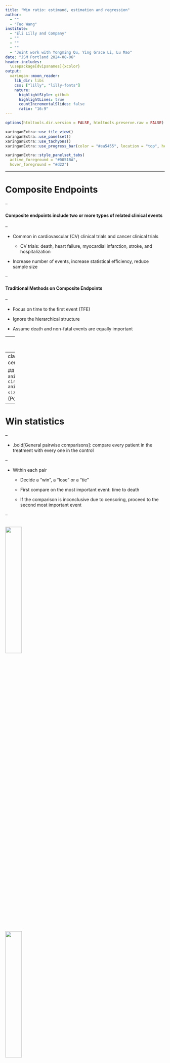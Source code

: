 ```yaml
---
title: "Win ratio: estimand, estimation and regression"
author: 
  - ""
  - "Tuo Wang"
institute: 
  - "Eli Lilly and Company"
  - ""
  - ""
  - ""
  - "Joint work with Yongming Qu, Ying Grace Li, Lu Mao"
date: "JSM Portland 2024-08-06"
header-includes:
  \usepackage[dvipsnames]{xcolor}
output:
  xaringan::moon_reader:
    lib_dir: libs
    css: ["lilly", "lilly-fonts"]
    nature:
      highlightStyle: github
      highlightLines: true
      countIncrementalSlides: false
      ratio: "16:9"
---
```


```r
options(htmltools.dir.version = FALSE, htmltools.preserve.raw = FALSE)
```

```r
xaringanExtra::use_tile_view()
xaringanExtra::use_panelset()
xaringanExtra::use_tachyons()
xaringanExtra::use_progress_bar(color = "#ea5455", location = "top", height = "10px")

xaringanExtra::style_panelset_tabs(
  active_foreground = "#0051BA",
  hover_foreground = "#d22")
```

---

# Composite Endpoints

--

#### Composite endpoints include two or more types of related clinical events 

--

- Common in cardiovascular (CV) clinical trials and cancer clinical trials
  
  - CV trials: death, heart failure, myocardial infarction, stroke, and hospitalization

- Increase number of events, increase statistical efficiency, reduce sample size

--

#### Traditional Methods on Composite Endpoints

--

- Focus on time to the first event (TFE)

- Ignore the hierarchical structure 

- Assume death and non-fatal events are equally important

---
class: inverse, center, middle

# Death `r emo::ji("skull")` $>$ Hospitalization `r emo::ji("hospital")`

---
class: inverse, center, middle

## `r anicon::faa("arrow-circle-right", animate="passing", size=0.8)` Win ratio (Pocock et al. 2012)



---
# Win statistics

--

- .bold[General pairwise comparisons]: compare every patient in the treatment with every one in the control

--

- Within each pair

  - Decide a "win", a "lose" or a "tie"
  
  - First compare on the most important event: time to death 
  
  - If the comparison is inconclusive due to censoring, proceed to the second most important event

--

<img src="figures/chap3/Adeath.jpg" width="32%" />
--
<img src="figures/chap3/Ahosp.jpg" width="32%" />
--
<img src="figures/chap3/tie.jpg" width="32%" />

---
# Win statistics

--

Define

- $N_t$ and $N_c$: number of subjects in treatment and control group

- $n_t$ and $n_c$: number of wins by treatment and control group

--

- $P_t = \frac{n_t}{N_tN_c}$: proportions of pairs when treatment wins

- $P_c = \frac{n_c}{N_tN_c}$: proportions of pairs when control wins

- $P_{\text{tie}} = 1-P_t-P_c$: proportions of ties

--

The treatment effect can be quantified by a series of win statistics:

- net benefit </span><span style='font-size:13pt; color:#707070'> (Buyse, 2010) </span> : $P_t - P_c$

- **win ratio** </span><span style='font-size:13pt; color:#707070'> (Pocock, 2012) </span>: ${P_t}/{P_c}$

- win odds </span><span style='font-size:13pt; color:#707070'> (Dong, 2020) </span>: $(P_t + 0.5P_{\text{tie}})/(P_c + 0.5P_{\text{tie}})$

---
# Win Ratio <span style='font-size:18pt; color:black'> `r icons::fontawesome("arrow-circle-right")` </span> <span style='font-size:23pt; color:black'> Challenge </span>  

#### Challenge 1

- The true value (estimand) of win ratio depends on the censoring distribution and the maximum follow-up time

--

$\hspace{3cm}$<img src="figures/chap3/Adeatht1.jpg" width="35%" />
--
<img src="figures/chap3/Adeatht2.jpg" width="35%" />


---
class: inverse, center, middle, hide-logo

<span style='font-size:25pt; color:#FFFFFF'> ICH E9 (R1): "...missing data and loss-to-follow-up are irrelevant to the construction of the estimand."  </span>

---
# Win Ratio

--

#### Challenge 2

- Previous work on win ratio focus on two-sample comparison

--

- **Regression framework vs. two-sample comparison:**

  - Covariate adjustment
  
  - Statistical efficiency 

  - Subgroup analysis 

  - Adjusting confounders (observational studies)


---
# Win Ratio <span style='font-size:23pt; color:black'> General Framework</span>

.bold[Notations]

- $D$: survival time and $N_D(t) = I(D\leq t)$ 

- $N_1(t),\ldots,N_K(t)$ denote the counting processes of $K$ non-fatal
events ordered by importance

- $\bar{N}(t) = \{N(u):0\leq u\leq t\}$ : event-history process

- $Y_1(t), \ldots, Y_J(t)$ : $J$ longitudinal variables measured at time $t$

- Covaraite history $\bar{Y}_j(t) = \{Y_j(u): 0 \leq u \leq t\}$ 

- $\boldsymbol{Y}(t) = \left\{ \bar{N}_D(t),\bar{N}_1(t),\ldots,\bar{N}_K(t), \bar{Y}_1(t), \ldots, \bar{Y}_J(t) \right\}$

- For all notations, we use subscripts $i$ and $j$ to denote the corresponding values from subjects $i$ and $j$

- $\tau$: maximum follow-up time or user specified time

???

First, let me introduce some necessary notations. Let D denote survival and N_D is the counting process of Death, which is an indication function. Let N1 to Nk represent the counting processes of K non-fatal events. Let N bar t represent the event history process. We also consider some longitudinal data as well. Let Yt be the set of all the event history processes. Note that for all these notations, we will use subscripts i and j to represent different subjects.

---
# Restricted Time Win Ratio <span style='font-size:18pt; color:black'> `r icons::fontawesome("arrow-circle-right")` </span> <span style='font-size:23pt; color:black'> Estimand </span>  

--

.bold[Win function]

--

Define the win indicator function for two independent subjects with
$\boldsymbol{Y}_{i}$ and $\boldsymbol{Y}_{j}$ as  </span><span style='font-size:13pt; color:#707070'> (Mao and Wang, 2021) </span>
<span style='color:#0479a8'>
$$\mathcal{W}(\boldsymbol{Y}_{i},\boldsymbol{Y}_{j})(t) = I(\boldsymbol{Y}_{i} \text{ wins over }\boldsymbol{Y}_{j}\text{ up to time } t).$$</span>

--

<b><span style='color:#ea5455'>Estimand</span></b> : the restricted time win ratio (RTWR) for multivariate hierarchical variables <span style='font-size:13pt; color:#707070'> (Wang et al., 2024, JBS) </span>
<span style='color:#0479a8'>
$$\mbox{RTWR}(\tau) = \frac{\text{E}\{ \mathcal{W}(\boldsymbol Y^{(1)}, \boldsymbol Y^{(0)})(\tau)\}}{\text{E}\{ \mathcal{W}(\boldsymbol Y^{(0)}, \boldsymbol Y^{(1)})(\tau)\}},$$</span>
where $\boldsymbol{Y}^{(a)}$ denote the potential outcome under group $a$ ( $0$ : control, $1$ : treatment )

--

<b><span style='color:#ea5455'>Interpretation</span></b>:  number of times subjects in the treatment are likely to have a favorable outcome compared to those in the control by time $\tau$


---
# Restricted Time Win Ratio <span style='font-size:18pt; color:black'> `r icons::fontawesome("arrow-circle-right")` </span> <span style='font-size:23pt; color:black'> Estimation </span>

--

<b><span style='color:#ea5455'>Estimation</span></b> 

  - Inverse probability censoring weighting (IPCW) <span style='font-size:13pt; color:#707070'> (Dong et al., 2020, 2021) </span> 
  
  - Multiple imputation <span style='font-size:13pt; color:#707070'> (Wang et al., 2023, 2024) </span> 

<b><span style='color:#ea5455'>Impute the response outcomes up to time $\tau$ </span></b>  <span style='font-size:13pt; color:#707070'> (Wang et al., 2023, 2024) </span> 

--

$\hspace{3cm}$<img src="figures/chap4/imp1.jpg" width="35%" />
--
<img src="figures/chap4/imp2.jpg" width="43%" />

--

- **Advantages:**  Estimation of the win ratio is fairly easy if all data are observed.

---
# Win Ratio Regression <span style='font-size:18pt; color:black'> `r icons::fontawesome("arrow-circle-right")` </span> <span style='font-size:23pt; color:black'> Formulation </span>

--

Define $\boldsymbol{Z} \in \mathbb{R}^p$ a vector of baseline covariates, the **proportional win-fractions (PW) regression** models <span style='font-size:13pt; color:#707070'> (Mao and Wang, 2021, Biometrics)</span>
<span style='color:#0479a8'>
$$\frac{E\left\{\mathcal{W}(\boldsymbol{Y}_{i},\boldsymbol{Y}_{j})( t ) | \boldsymbol{Z}_{i}, \boldsymbol{Z}_{j}\right\}}{E\left\{\mathcal{W}(\boldsymbol{Y}_{j},\boldsymbol{Y}_{i})( t ) | \boldsymbol{Z}_{i}, \boldsymbol{Z}_{j}\right\}} =\exp \left\{\boldsymbol{\beta}^{\mathrm{T}}\left(\boldsymbol{Z}_{i}-\boldsymbol{Z}_{j}\right)\right\}$$</span>

--

- <b><span style='color:#ea5455'> Interpretation: </span></b> $\beta_k$ can be interpreted as the log win ratio associated with a one-unit increase in covariate $Z_k$ when the other predictors are fixed

--

- <b><span style='color:#ea5455'> Assumption: </span></b> Covariate-specific win and loss fractions are proportional over time

  - Estimand independent of censoring distribution

--

- Equivalent to a Cox PH model on TFE if $\mathcal{W}$ is defined as the comparison on the TFE. 

???

This model is similar to logistic regression and cox model.

Under the model, the covariate-specific win and loss fractions are proportional over time, that is the win ratio remain constant over time. This proportionality assumption is very similar with the proportional hazard assumption in cox ph model. Actually, our model can be degenerated to a cox ph model under some certain condition. 

Pocock two sample win ratio is a special case with Z being binary and one-dimensional.


---
class: center, middle

<span style='font-size:25pt; color:#ea5455'> What if proportionality assumption fails? </span>

--

<span style='font-size:18pt; color:black'> `r anicon::faa("arrow-circle-right", animate="passing", size=1.2)` Stratify on nonproportional covariates </span>

???

However, in practice, the proportionality assumption may not always hold for all predictors.
What should we do if the proportionality assumption fails. One way to solve  this problem is stratification. It is commonly used in many clinical trials. When the proportional hazards assumption does not hold, the stratified Cox model and the stratified Fine-Gray model are recommended for time-to-first-event analyses and competing risks data.

---
# The stratified PW models <span style='font-size:18pt; color:black'> `r icons::fontawesome("arrow-circle-right")` </span> <span style='font-size:23pt; color:black'> Formulation</span>

--

- Stratified variable : $L$ levels

- $li$ and $lj$ denote the corresponding values from subjects $i$ and $j$ in stratum $l = 1,\ldots,L$

--

A **stratified proportional win-fractions (PW) model** can be
formulated as <span style='font-size:13pt; color:#707070'> (Wang and Mao, 2022, Stats in Med)</span>

<span style='color:#0479a8'>
$$\mathcal{R}\left(t \mid \boldsymbol{Z}_{l i}, \boldsymbol{Z}_{l j} ; \mathcal{W}\right) \equiv \frac{E\left\{\mathcal{W}(\boldsymbol{Y}_{li},\boldsymbol{Y}_{lj})(t) | \boldsymbol{Z}_{li}, \boldsymbol{Z}_{lj}\right\}}{E\left\{\mathcal{W}(\boldsymbol{Y}_{lj},\boldsymbol{Y}_{li})(t) | \boldsymbol{Z}_{li}, \boldsymbol{Z}_{lj}\right\}} =\exp \left\{\boldsymbol{\beta}^{\mathrm{T}}\left(\boldsymbol{Z}_{l i}-\boldsymbol{Z}_{l j}\right)\right\} \quad(l=1, \ldots, L).$$
</span>
where
$\boldsymbol{\beta} = (\beta_1, \ldots, \beta_p)^T$ is a $p$-dimensional
regression parameters shared by all $L$ groups.

--

- <b><span style='color:#ea5455'> Assumption: </span></b> Covariate-specific win and loss fractions are proportional over time **within each stratum**

--

- Equivalent to a stratified Cox PH model on TFE if $\mathcal{W}$ is defined as the comparison on the TFE. 

---
# The stratified PW models 

.panelset[

.panel[.panel-name[ Check assumption ]



.bold[Check proportionality]:

  - Plot residuals (observed vs model-based win-fractions) over time 
  
  - Should fluctuate around zero without any systemic pattern
  
  - Example: ACCORD trial <span style='font-size:13pt; color:#707070'> (Raz et al., 2009) </span>

```r
knitr::include_graphics('figures/chap3/proportionality.png')
```

  - Stratify on nonproportional covariate: `sex`


]

.panel[.panel-name[ACCORD results]
.left-column[

- Sex-stratified analysis

- WR for treatment: 1.17

]

.right-column[
```r
df <- data.frame(
  variable = c(
  "Fibrate vs Placebo", "Intensive vs Standard", 
  "Baseline age",  "White vs Non-white", 
  "Glycated hemoglobin", "Plasma triglyceride",
  "LDL cholesterol", "HDL cholesterol"),
  WR = c('<span style="color:#dc2f02">1.17</span>', "0.87", "0.97", "0.86", "0.93", "1.00", "1.00", "1.04"),
  CI = c( '<span style="color:#dc2f02">(0.90, 1.51)</span>', "(0.67, 1.12)", "(0.96, 0.99)",
          "(0.63, 1.18)", "(0.82, 1.06)", "(1.00, 1.00)",
          "(1.00, 1.01)", "(1.01, 1.07)"),
  pvalue = c('<span style="color:#dc2f02">0.243</span>', "0.273", "0.005**", "0.360", 
             "0.308", "0.978", "0.797", "0.009**")
)

sketch = htmltools::withTags(table(
  class = 'display',
  thead(
    tr(
      th(rowspan = 2, 'Variable'),
      th(colspan = 3, 'Sex-stratified PW')
    ),
    tr(
      lapply(c("WR", "95%CI", "P-value"), th)
    )
  )
))

library(DT)
DT::datatable(
  df, container = sketch, 
  options = list(dom = 't',pageLength = 10,
                 columnDefs = list(list(className = 'dt-center', targets = 0:3))), 
  rownames = FALSE, escape = FALSE)
```
]
]

]

---
# Summary

<br>

- Prioritized composite endpoints

  - estimand (hypothesis testing) $\,\,\,$ `r anicon::faa("arrow-circle-right", animate="passing", size=1.2, speed="slow")` $\,\,\,$ .uw-anchor-color[restricted time win ratio] 
  
  - regression $\,\,\,$ `r anicon::faa("arrow-circle-right", animate="passing", size=1.2, speed="slow")` $\,\,\,$  .uw-anchor-color[ (stratified) proportional win-fractions models]
  

- R-package: [`WR`](https://cran.r-project.org/web/packages/WR/index.html)

  - Calculate two sample win ratio
  - Fit (stratified) PW model
  - Examine proportionality assumption

- Imputation R-package is being developed

---
# `r anicon::nia("References", animate = "float")` 

- Wang, T., Li, Y., and Qu, Y. (2024). Win ratio: from estimands to estimation. *Statistics in Biopharmaceutical Research*

- Wang, T., Zilinskas, R., Li, Y, Qu, Y. (2023). Missing data imputation for a multivariate outcome of mixed variable types. *Statistics in Biopharmaceutical Research*, doi: 10.1080/19466315.2023.2169753

- Wang, T and Mao, L. (2022). Stratified proportional win-fractions regression analysis. *Statistics in Medicine*, 41, 5305-5318

- Mao, L. and Wang, T. (2021). A Class of Proportional Win-Fractions Regression Models for Composite Outcomes. *Biometrics*, 77, 1265-1275


---
class: center, middle

`r anicon::nia("<span style='font-size:55pt; color:#cc0033'> Thanks! </span>", animate = "pulse")`

<br>
Full references: https://tuowang.rbind.io/blog/2021-01-15-win-ratio-references/

`r anicon::faa("envelope-open", animate="float", color="#222831")` : tuo.wang@lilly.com

`r anicon::faa("twitter", animate="float", color="#00acee")` : @alextuowang

`r anicon::faa("id-card", animate="float", color="#393E46")` : tuowang.rbind.io



---
class: inverse, center, middle

## .fancy[Appendix] 

